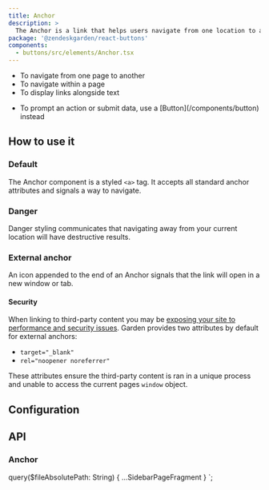 ```yaml
---
title: Anchor
description: >
  The Anchor is a link that helps users navigate from one location to another.
package: '@zendeskgarden/react-buttons'
components:
  - buttons/src/elements/Anchor.tsx
---
```


<Usage>
  <Use>
    <ul>
      <li>To navigate from one page to another</li>
      <li>To navigate within a page</li>
      <li>To display links alongside text</li>
    </ul>
  </Use>
  <Misuse>
    <ul>
      <li>
        <Markdown>
          To prompt an action or submit data, use a [Button](/components/button) instead
        </Markdown>
      </li>
    </ul>
  </Misuse>
</Usage>

## How to use it

### Default

The Anchor component is a styled `<a>` tag. It accepts all standard anchor attributes and
signals a way to navigate.


<CodeExample code={AnchorDefaultCode}>
  <AnchorDefault />
</CodeExample>

### Danger

Danger styling communicates that navigating away from your current location will have destructive
results.


<CodeExample code={AnchorDangerCode}>
  <AnchorDanger />
</CodeExample>

### External anchor

An icon appended to the end of an Anchor signals that the link will open in a new window or tab.


<CodeExample code={AnchorExternalCode}>
  <AnchorExternal />
</CodeExample>

#### Security

When linking to third-party content you may be [exposing your site to performance and security issues](https://web.dev/external-anchors-use-rel-noopener/).
Garden provides two attributes by default for external anchors:

- `target="_blank"`
- `rel="noopener noreferrer"`

These attributes ensure the third-party content is ran in a unique process
and unable to access the current pages `window` object.

## Configuration

<Configuration reactPackage={props.data.mdx.package} components={props.data.mdx.components} />

## API

### Anchor

<PropSheet components={props.data.mdx.components} componentName="anchor" />


  query($fileAbsolutePath: String) {
    ...SidebarPageFragment
  }
`;
